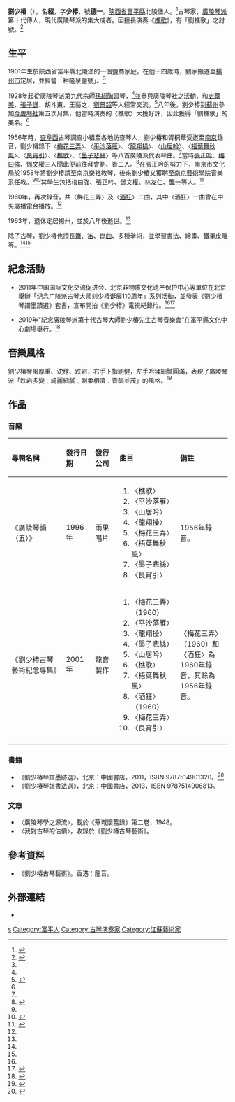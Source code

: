 {{Infobox entertainer
| type = 傳統音樂
| honorific_prefix = 
| name = 劉少椿
| nickname = 劉樵歌
| honorific_suffix = 
| native_name = 
| native_name_lang = 
| romanized_name = Liu Shaochun
| image = 
| caption = 
| birth_name = 劉紹
| birth_date = {{birth date|1901|10|16|}}
| birth_place = {{大清}}[[陝西|陝西]][[富平|富平]]
| death_date = {{death date and age|1971|11|20|1901|10|16|}}
| death_place = {{PRC}}[[江蘇|江蘇]][[揚州市|揚州市]]
| death_cause = 
| residence = 
| nationality = {{PRC}}
| occupation = 古琴演奏家
| background = 
| instrument = [[古琴|古琴]]
| genre = 中國傳統音樂
| famous_works = 《劉少椿古琴藝術》<br />《劉少椿琴譜墨跡選》
}}

'''劉少椿'''（{{bd|1901年|10月16日|1971年|11月20日}}），名'''紹'''，字'''少椿'''，號'''德一'''。[[陝西省|陝西省]][[富平縣|富平縣]]北陵堡人。<ref name="現代1">{{Cite book|title=《現代琴人傳》|last=凌|first=瑞蘭|publisher=上海音樂學院出版社|year=2009|isbn=9787806924372|location=上海|pages=91}}</ref>古琴家，[[廣陵琴派|廣陵琴派]]第十代傳人，現代廣陵琴派的集大成者。因擅長演奏《[[樵歌|樵歌]]》，有「劉樵歌」之封號。<ref name="琴痴">{{Cite journal|title=〈琴痴劉少椿檔案〉|author=王小勝、馬念群、陳明|url=http://cnki.sris.com.tw/kcms/detail/detail.aspx?QueryID=12&CurRec=5&DbCode=CJFD&dbname=CJFD2006&filename=DAJS200603012|journal=檔案與建設|issue=3|year=2006|page=33|access-date=2021-08-21|archive-date=2021-08-21|archive-url=https://web.archive.org/web/20210821151154/http://cnki.sris.com.tw/kcms/detail/detail.aspx?QueryID=12&CurRec=5&DbCode=CJFD&dbname=CJFD2006&filename=DAJS200603012|dead-url=no}}</ref>

==生平==
1901年生於陝西省富平縣北陵堡的一個鹽商家庭。在他十四歲時，劉家搬遷至[[揚州市|揚州市]]定居，並經營「裕隆泉鹽號」。<ref name="現代1"/>

1928年起從廣陵琴派第九代宗師[[孫紹陶|孫紹陶]]習琴，<ref name="現代1"/>並參與廣陵琴社之活動，和[[史蔭美|史蔭美]]、[[張子謙|張子謙]]、胡斗東、王藝之、[[劉景韶|劉景韶]]等人經常交流。<ref name="現代2">{{Cite book|title=《現代琴人傳》|last=凌|first=瑞蘭|publisher=上海音樂學院出版社|year=2009|isbn=9787806924372|location=上海|pages=92}}</ref>八年後，劉少椿到[[蘇州|蘇州]]參加[[今虞琴社|今虞琴社]]第五次月集，他當時演奏的〈樵歌〉大獲好評，因此獲得「劉樵歌」的美名。<ref name="琴痴"/>

1956年時，[[查阜西|查阜西]]古琴調查小組至各地訪查琴人，劉少椿和胥桐華受邀至[[南京市|南京]]錄音，劉少椿錄下〈[[梅花三弄|梅花三弄]]〉、〈[[平沙落雁|平沙落雁]]〉、〈[[龍翔操|龍翔操]]〉、〈[[山居吟|山居吟]]〉、〈[[梧葉舞秋風|梧葉舞秋風]]〉、〈[[良宵引|良宵引]]〉、〈[[樵歌|樵歌]]〉、〈[[墨子悲絲|墨子悲絲]]〉等八首廣陵派代表琴曲。<ref  name="現代3"/>當時[[張正吟|張正吟]]、[[梅曰強|梅曰強]]、[[鄧文權|鄧文權]]三人聞此便前往拜會劉、胥二人。<ref name="聽">{{Cite book|title=《梅曰強紀念文集》|author=施宏|year=2006|pages=88|editor=陶藝|work=〈聽梅味道〉}}</ref>在張正吟的努力下，南京市文化局於1958年將劉少椿請至南京樂社教琴，後來劉少椿又獲聘至[[南京藝術學院|南京藝術學院]]音樂系任教。<ref name="聽"/><ref name="憶">{{Cite book|title=《古琴：廣陵琴社百年紀念專輯》|author=梅曰強|authorlink=梅曰強|year=2012|pages=160|editor=王鵬|work=〈憶劉少椿先生教學二三事〉}}</ref>其學生包括梅曰強、張正吟、鄧文權、[[林友仁|林友仁]]、[[龔一|龔一]]等人。<ref  name="現代3">{{Cite book|title=《現代琴人傳》|last=凌|first=瑞蘭|publisher=上海音樂學院出版社|year=2009|isbn=9787806924372|location=上海|pages=93}}</ref>

1960年，再次錄音，共〈梅花三弄〉及〈[[酒狂|酒狂]]〉二曲，其中〈酒狂〉一曲曾在中央廣播電台播放。<ref name="現代3"/>

1963年，退休定居揚州，並於八年後逝世。<ref name="現代2"/>

除了古琴，劉少椿也擅長[[簫|簫]]、[[笛|笛]]、[[崑曲|崑曲]]、多種拳術，並學習書法、繪畫、鐵筆皮雕等。<ref name="現代3" /><ref name="憶"/>

== 紀念活動 ==

* 2011年中国国际文化交流促进会、北京非物质文化遗产保护中心等單位在北京舉辦「纪念广陵派古琴大师刘少椿诞辰110周年」系列活動，並發表《劉少椿琴譜墨蹟選》套書，宣布開拍《劉少椿》電視紀錄片。<ref name="賀"/><ref>{{Cite web|title=系列活动纪念古琴大师刘少椿|url=http://culture.ifeng.com/gundong/detail_2011_12/22/11504383_0.shtml|access-date=2021-08-27|author=中国文化报|work=凤凰网文化|archive-date=2021-08-27|archive-url=https://web.archive.org/web/20210827015823/http://culture.ifeng.com/gundong/detail_2011_12/22/11504383_0.shtml|dead-url=no}}</ref>

* 2019年"紀念廣陵琴派第十代古琴大師劉少椿先生古琴音樂會"在富平縣文化中心劇場舉行。<ref>{{Cite journal|title=劉少椿琴歸故里 廣陵派奏響富平|author=孟建軍|url=http://cnki.sris.com.tw/kcms/detail/detail.aspx?QueryID=2&CurRec=31&DbCode=CJFD&dbname=CJFDLAST2019&filename=YIQI201901022|journal=樂器|issue=1|year=2019|page=70-71|access-date=2021-09-04|archive-date=2021-11-12|archive-url=https://web.archive.org/web/20211112032919/http://cnki.sris.com.tw/kcms/detail/detail.aspx?QueryID=2&CurRec=31&DbCode=CJFD&dbname=CJFDLAST2019&filename=YIQI201901022|dead-url=no}}</ref>

==音樂風格==
劉少椿琴風厚重、沈穩、跌宕，右手下指剛健，左手吟猱細膩圓滿，表現了廣陵琴派「跌宕多變﹑綺麗細膩﹑剛柔相濟﹑音韻並茂」的風格。<ref>{{Cite book|title=《古琴：廣陵琴社百年紀念專輯》|publisher=中國書店|year=2012|isbn=9787514906370|location=北京|editor-last=王|editor-first=鵬|editor2-last=陳|editor2-first=逸墨}}</ref>

== 作品 ==
=== 音樂 ===

{| class="wikitable"

!align="left" width="330px"| 專輯名稱
!align="left" width="90px"| 發行日期
!align="left" width="140px"| 發行公司
!align="left" width="250px"| 曲目
!align="left" width="250px"| 備註
|-
| 《廣陵琴韻（五）》
| 1996年
| 雨果唱片
| {{HideH|曲目}}
#〈樵歌〉
#〈平沙落雁〉
#〈山居吟〉
#〈龍翔操〉
#〈梅花三弄〉
#〈梧葉舞秋風〉
#〈墨子悲絲〉
#〈良宵引〉
{{Hidef}}
|1956年錄音。
|-
| 《劉少椿古琴藝術紀念專集》
| 2001年
| 龍音製作
| {{HideH|曲目}}
#〈梅花三弄〉（1960）
#〈平沙落雁〉
#〈龍翔操〉
#〈墨子悲絲〉
#〈山居吟〉
#〈樵歌〉
#〈梧葉舞秋風〉
#〈酒狂〉（1960）
#〈梅花三弄〉
#〈良宵引〉
{{Hidef}}
|〈梅花三弄〉（1960）和〈酒狂〉為1960年錄音，其餘為1956年錄音。
|-
|}

=== 書籍 ===
*《劉少椿琴譜墨跡選》，北京：中國書店，2011，ISBN 9787514901320。<ref name="賀">{{Cite journal|title=〈賀古琴大師《劉少椿先生琴譜墨跡選》出版發行〉|author=楊春薇|url=http://cnki.sris.com.tw/kcms/detail/detail.aspx?QueryID=1&CurRec=6&DbCode=CJFD&dbname=CJFD2012&filename=YIQI201202031|authorlink=楊春薇|journal=《樂器》|issue=2|year=2012|page=81|quote=2011年12月20日，由中国国际文化交流促进会、北京非物质文化遗产保护中心等单位主办的纪念广陵派古琴大师刘少椿诞辰110周年纪念活动在北京全面启动，《刘少椿琴谱墨迹选》首发式和《刘少椿》电视纪录片开机仪式于当日同时举行。……书中除选入刘少椿先生丰富的琴谱墨迹外，还收录了刘少椿先生生前抄录的一些昆曲、佛经和道家养生等墨迹。|access-date=2021年8月27日|archive-date=2021年8月27日|archive-url=https://web.archive.org/web/20210827015328/http://cnki.sris.com.tw/kcms/detail/detail.aspx?QueryID=1&CurRec=6&DbCode=CJFD&dbname=CJFD2012&filename=YIQI201202031|dead-url=no}}</ref>
*《劉少椿琴譜書法選》，北京：中國書店，2013，ISBN 9787514906813。

=== 文章 ===
*〈廣陵琴學之源流〉，載於《蕪城懷舊錄》第二卷，1948。
*〈我對古琴的估價〉，收錄於《劉少椿古琴藝術》。

==參考資料==
{{reflist}}
*《劉少椿古琴藝術》。香港：龍音。

== 外部連結 ==
* {{YouTube|p=OLAK5uy_m8Vcxla6qINuTVhp5yqmdFVVmu_ZiZCng|劉少椿的古琴錄音}}

{{Authority control}}
{{DEFAULTSORT:l}}
[[Category:劉姓|s]]
[[Category:富平人|Category:富平人]]
[[Category:古琴演奏家|Category:古琴演奏家]]
[[Category:江蘇藝術家|Category:江蘇藝術家]]